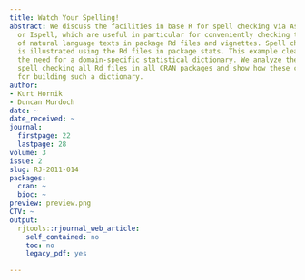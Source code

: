 ```yaml
---
title: Watch Your Spelling!
abstract: We discuss the facilities in base R for spell checking via Aspell, Hunspell
  or Ispell, which are useful in particular for conveniently checking the spelling
  of natural language texts in package Rd files and vignettes. Spell checking performance
  is illustrated using the Rd files in package stats. This example clearly indicates
  the need for a domain-specific statistical dictionary. We analyze the results of
  spell checking all Rd files in all CRAN packages and show how these can be employed
  for building such a dictionary.
author:
- Kurt Hornik
- Duncan Murdoch
date: ~
date_received: ~
journal:
  firstpage: 22
  lastpage: 28
volume: 3
issue: 2
slug: RJ-2011-014
packages:
  cran: ~
  bioc: ~
preview: preview.png
CTV: ~
output:
  rjtools::rjournal_web_article:
    self_contained: no
    toc: no
    legacy_pdf: yes

---
```

